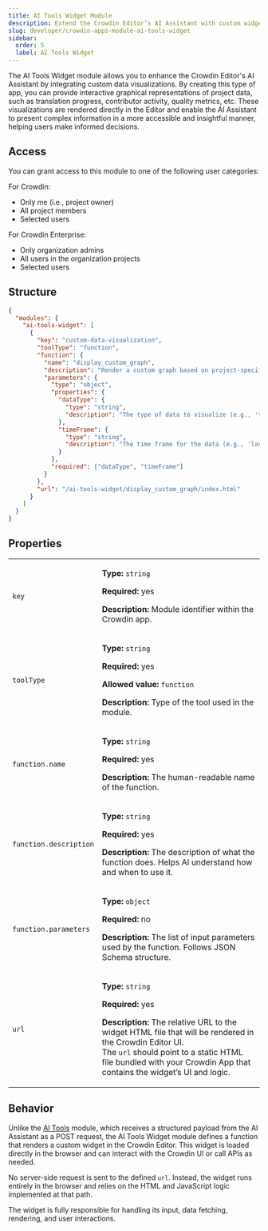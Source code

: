 ```yaml
---
title: AI Tools Widget Module
description: Extend the Crowdin Editor’s AI Assistant with custom widgets that render interactive visualizations or interfaces.
slug: developer/crowdin-apps-module-ai-tools-widget
sidebar:
  order: 5
  label: AI Tools Widget
---
```


The AI Tools Widget module allows you to enhance the Crowdin Editor's AI Assistant by integrating custom data visualizations. By creating this type of app, you can provide interactive graphical representations of project data, such as translation progress, contributor activity, quality metrics, etc. These visualizations are rendered directly in the Editor and enable the AI Assistant to present complex information in a more accessible and insightful manner, helping users make informed decisions.

## Access

You can grant access to this module to one of the following user categories:

For Crowdin:

* Only me (i.e., project owner)
* All project members
* Selected users

For Crowdin Enterprise:

* Only organization admins
* All users in the organization projects
* Selected users

## Structure

```json title="manifest.json"
{
  "modules": {
    "ai-tools-widget": [
      {
        "key": "custom-data-visualization",
        "toolType": "function",
        "function": {
          "name": "display_custom_graph",
          "description": "Render a custom graph based on project-specific data.",
          "parameters": {
            "type": "object",
            "properties": {
              "dataType": {
                "type": "string",
                "description": "The type of data to visualize (e.g., 'translation progress', 'quality assurance')."
              },
              "timeFrame": {
                "type": "string",
                "description": "The time frame for the data (e.g., 'last_week', 'last_month')."
              }
            },
            "required": ["dataType", "timeFrame"]
          }
        },
        "url": "/ai-tools-widget/display_custom_graph/index.html"
      }
    ]
  }
}
```

## Properties

<table>
  <tbody>
    <tr>
      <td><code>key</code></td>
      <td>
        <p><strong>Type:</strong> <code>string</code></p>
        <p><strong>Required:</strong> yes</p>
        <p><strong>Description:</strong> Module identifier within the Crowdin app.</p>
      </td>
    </tr>
    <tr>
      <td><code>toolType</code></td>
      <td>
        <p><strong>Type:</strong> <code>string</code></p>
        <p><strong>Required:</strong> yes</p>
        <p><strong>Allowed value:</strong> <code>function</code></p>
        <p><strong>Description:</strong> Type of the tool used in the module.</p>
      </td>
    </tr>
    <tr>
      <td><code>function.name</code></td>
      <td>
        <p><strong>Type:</strong> <code>string</code></p>
        <p><strong>Required:</strong> yes</p>
        <p><strong>Description:</strong> The human-readable name of the function.</p>
      </td>
    </tr>
    <tr>
      <td><code class="whitespace-nowrap">function.description</code></td>
      <td>
        <p><strong>Type:</strong> <code>string</code></p>
        <p><strong>Required:</strong> yes</p>
        <p><strong>Description:</strong> The description of what the function does. Helps AI understand how and when to use it.</p>
      </td>
    </tr>
    <tr>
      <td><code>function.parameters</code></td>
      <td>
        <p><strong>Type:</strong> <code>object</code></p>
        <p><strong>Required:</strong> no</p>
        <p><strong>Description:</strong> The list of input parameters used by the function. Follows JSON Schema structure.</p>
      </td>
    </tr>
    <tr>
      <td><code>url</code></td>
      <td>
        <p><strong>Type:</strong> <code>string</code></p>
        <p><strong>Required:</strong> yes</p>
        <p><strong>Description:</strong> The relative URL to the widget HTML file that will be rendered in the Crowdin Editor UI.<br/>
    The <code>url</code> should point to a static HTML file bundled with your Crowdin App that contains the widget’s UI and logic.</p>
      </td>
    </tr>
  </tbody>
</table>

## Behavior

Unlike the [AI Tools](/developer/crowdin-apps-module-ai-tools/) module, which receives a structured payload from the AI Assistant as a POST request, the AI Tools Widget module defines a function that renders a custom widget in the Crowdin Editor. This widget is loaded directly in the browser and can interact with the Crowdin UI or call APIs as needed.

No server-side request is sent to the defined `url`. Instead, the widget runs entirely in the browser and relies on the HTML and JavaScript logic implemented at that path.

The widget is fully responsible for handling its input, data fetching, rendering, and user interactions.
